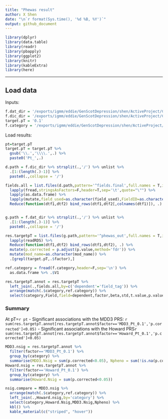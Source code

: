 ---
title: "Phewas result"
author: X Shen  
date: "\n`r format(Sys.time(), '%d %B, %Y')`"
output: github_document
---

```{r library,echo=F}
library(dplyr)
library(data.table)
library(readr)
library(pbapply)
library(ggplot2)
library(knitr)
library(kableExtra)
library(here)
```

------------------------------------------------------------------------

## Load data

Inputs:

```{r inputs}
f.dat_dir = '/exports/igmm/eddie/GenScotDepression/shen/ActiveProject/Collab/mdd-meta/results/phewas/phewas_out_Body_MRI.rds'
f.dic_dir = '/exports/igmm/eddie/GenScotDepression/shen/ActiveProject/Collab/mdd-meta/results/phewas/data_dictionary/fields.final.brain_imaging_QC_cov_phenotype.txt'
target.pT = '0.1'
f.category = '/exports/igmm/eddie/GenScotDepression/shen/ActiveProject/Collab/mdd-meta/data/phewas_categories.tsv'
```

Load results:

```{r load results,echo=F}
pt=target.pT
target.pT = target.pT %>% 
  gsub('\\.','\\\\.',.) %>% 
  paste0('Pt_',.)

d.path = f.dic_dir %>% strsplit(.,'/') %>% unlist %>% 
  .[1:(length(.)-1)] %>% 
  paste0(.,collapse = '/')

fields.all = list.files(d.path,pattern='^fields.final',full.names = T,include.dirs = T) %>% 
  lapply(fread,stringsAsFactors=F,header=T,sep='\t',quote="\"") %>%
  lapply(as.data.frame) %>% 
  lapply(mutate,field_used=as.character(field_used),FieldID=as.character(FieldID)) %>% 
  Reduce(function(dtf1,dtf2) bind_rows(dtf1,dtf2[,colnames(dtf1)]), .)


g.path = f.dat_dir %>% strsplit(.,'/') %>% unlist %>% 
  .[1:(length(.)-1)] %>% 
  paste0(.,collapse = '/')

res.targetpT = list.files(g.path,pattern='^phewas_out',full.names = T,include.dirs = T) %>% 
  lapply(readRDS) %>%
  Reduce(function(dtf1,dtf2) bind_rows(dtf1,dtf2), .) %>% 
  mutate(p.corrected = p.adjust(p.value,method='fdr')) %>% 
  mutate(mod_name=as.character(mod_name)) %>% 
  .[grepl(target.pT,.$factor),] 

ref.category = fread(f.category,header=F,sep='\n') %>% 
  as.data.frame %>% .$V1

res.targetpT.annot = res.targetpT %>% 
  left_join(.,fields.all,by=c('dependent'='field_tag')) %>% 
  arrange(match(.$category,ref.category)) %>% 
  select(category,Field,field=dependent,factor,beta,std,t.value,p.value,p.corrected)
```


### Summary

At pT=`r pt`
-  Significant associations with the MDD3 PRS: `r sum(res.targetpT.annot[res.targetpT.annot$factor=='MDD3_Pt_0.1','p.corrected']<0.05)` 
-  Significant associations with the Howard PRS`r sum(res.targetpT.annot[res.targetpT.annot$factor=='Howard_Pt_0.1','p.corrected']<0.05)`

```{r number of sig assoc, echo=F}
MDD3.nsig = res.targetpT.annot %>%
  filter(factor=='MDD3_Pt_0.1') %>% 
  group_by(category) %>%
  summarise(MDD3.Nsig = sum(p.corrected<0.05), Npheno = sum(!is.na(p.corrected)))
Howard.nsig = res.targetpT.annot %>%
  filter(factor=='Howard_Pt_0.1') %>% 
  group_by(category) %>%
  summarise(Howard.Nsig = sum(p.corrected<0.05))

nsig.compare = MDD3.nsig %>% 
  arrange(match(.$category,ref.category)) %>% 
  left_join(.,Howard.nsig,by='category') %>% 
  select(category,Howard.Nsig,MDD3.Nsig,Npheno) %>% 
  kbl() %>%
  kable_material(c("striped", "hover"))

```

